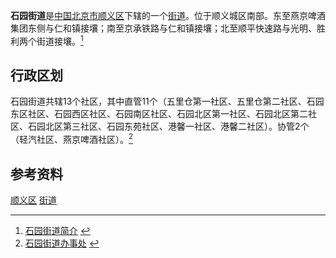 {{中国乡级行政区
| 行政区全称 = 石园街道
| 景观照片文件名 =
| 景观照片描述 =
| 汉语拼音 =
| 通用拼音 =
| 注音符號 =
| 其它标音类型1 =
| 其它标音1 =
| 其它标音类型2 =
| 其它标音2 =
| 其它语言类型1 =
| 其它语言地名1 =
| 其它语言类型2 =
| 其它语言地名2 =
| 上级行政区 = [[北京市|北京市]][[顺义区|顺义区]]
| 行政区类别 = [[街道|街道]]
| LowerDivisions = 13个社区
| 行政区划代码 = 110113010
| 地理坐标 =
| 总面积 = 9.6平方千米
| 户籍人口 = 6.5万人
| 户籍人口年份 =
| 常住人口 = 9.3万人
| 常住人口年份 =
| 人口密度 =
| 行政区划 = 
| 官方网站 =
| 政府驻地 = 
| 邮政编码 =101300
| 毗邻行政区 =
| 位置图文件名 =
| 位置图描述 =
}}
'''石园街道'''是[[中华人民共和国|中国]][[北京市|北京市]][[顺义区|顺义区]]下辖的一个[[街道|街道]]。位于顺义城区南部。东至燕京啤酒集团东侧与仁和镇接壤；南至京承铁路与仁和镇接壤；北至顺平快速路与光明、胜利两个街道接壤。<ref>[http://www.xzqh.org/html/2008/0617/289.html 石园街道简介] {{webarchive|url=https://web.archive.org/web/20110921194849/http://www.xzqh.org/html/2008/0617/289.html |date=2011-09-21 }}</ref>

==行政区划==
石园街道共辖13个社区，其中直管11个（五里仓第一社区、五里仓第二社区、石园东区社区、石园西区社区、石园南区社区、石园北区第一社区、石园北区第二社区、石园北区第三社区、石园东苑社区、港馨一社区、港馨二社区）。协管2个（轻汽社区、燕京啤酒社区）。<ref>[http://www.shiyuan.bjshy.gov.cn/syjj/01.asp 石园街道办事处] {{webarchive|url=https://web.archive.org/web/20130404154755/http://www.shiyuan.bjshy.gov.cn/syjj/01.asp |date=2013-04-04 }}</ref>

==参考资料==
{{Reflist|2}}

{{顺义区行政区划}}
{{北京行政区划小作品}}

[[Category:北京市街道_(行政区划)|顺义区]]
[[Category:顺义区行政区划|街道]]